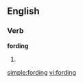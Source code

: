 
==English==

===Verb===
'''fording'''

# {{present participle of|[[ford]]}}

[[simple:fording]]
[[vi:fording]]